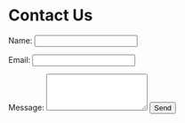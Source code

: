 <div class="title-container">
  <h1>Contact Us</h1>
</div>  

<form action="https://formspree.io/f/YOUR_FORM_ID" method="POST">
  <label>Name:</label>
  <input type="text" name="name" required>

  <label>Email:</label>
  <input type="email" name="email" required>

  <label>Message:</label>
  <textarea name="message" rows="4" required></textarea>

  <button type="submit">Send</button>
</form>

